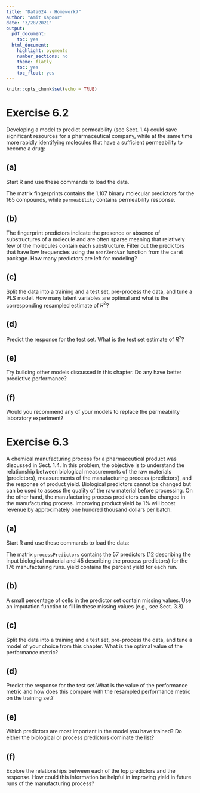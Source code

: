 ```yaml
---
title: "Data624 - Homework7"
author: "Amit Kapoor"
date: "3/28/2021"
output:
  pdf_document:
    toc: yes
  html_document:
    highlight: pygments
    number_sections: no
    theme: flatly
    toc: yes
    toc_float: yes
---
```


```r
knitr::opts_chunk$set(echo = TRUE)
```

# Exercise 6.2
Developing a model to predict permeability (see Sect. 1.4) could save significant resources for a pharmaceutical company, while at the same time more rapidly identifying molecules that have a sufficient permeability to become a drug:

## (a)
Start R and use these commands to load the data.

The matrix fingerprints contains the 1,107 binary molecular predictors for the 165 compounds, while `permeability` contains permeability response.


## (b)
The fingerprint predictors indicate the presence or absence of substructures of a molecule and are often sparse meaning that relatively few of the molecules contain each substructure. Filter out the predictors that have low frequencies using the `nearZeroVar` function from the caret package. How many predictors are left for modeling?


## (c)
Split the data into a training and a test set, pre-process the data, and tune a PLS model. How many latent variables are optimal and what is the corresponding resampled estimate of $R^2$?


## (d)
Predict the response for the test set. What is the test set estimate of $R^2$?



## (e)
Try building other models discussed in this chapter. Do any have better predictive performance?


## (f)
Would you recommend any of your models to replace the permeability laboratory experiment?





# Exercise 6.3
A chemical manufacturing process for a pharmaceutical product was discussed in Sect. 1.4. In this problem, the objective is to understand the relationship between biological measurements of the raw materials (predictors), measurements of the manufacturing process (predictors), and the response of product yield. Biological predictors cannot be changed but can be used to assess the quality of the raw material before processing. On the other hand, the manufacturing process predictors can be changed in the manufacturing process. Improving product yield by 1% will boost revenue by approximately one hundred thousand dollars per batch:


## (a)
Start R and use these commands to load the data:




The matrix `processPredictors` contains the 57 predictors (12 describing the input biological material and 45 describing the process predictors) for the 176 manufacturing runs. yield contains the percent yield for each run.


## (b) 
A small percentage of cells in the predictor set contain missing values. Use an imputation function to fill in these missing values (e.g., see Sect. 3.8).



## (c) 
Split the data into a training and a test set, pre-process the data, and tune a model of your choice from this chapter. What is the optimal value of the performance metric?


## (d) 
Predict the response for the test set.What is the value of the performance metric and how does this compare with the resampled performance metric on the training set?


## (e) 
Which predictors are most important in the model you have trained? Do either the biological or process predictors dominate the list?


## (f) 
Explore the relationships between each of the top predictors and the response. How could this information be helpful in improving yield in future runs of the manufacturing process?




















